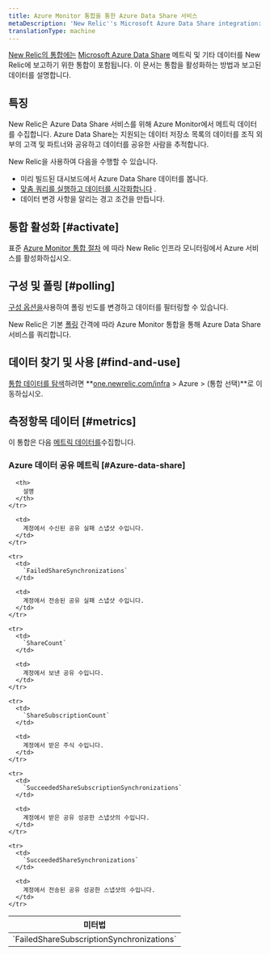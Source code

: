 ```yaml
---
title: Azure Monitor 통합을 통한 Azure Data Share 서비스
metaDescription: 'New Relic''s Microsoft Azure Data Share integration: what data it reports and how to enable it.'
translationType: machine
---
```


[New Relic의 통합에는](/docs/infrastructure/integrations-getting-started/getting-started/introduction-infrastructure-integrations) [Microsoft Azure Data Share](https://azure.microsoft.com/en-us/products/data-share/) 메트릭 및 기타 데이터를 New Relic에 보고하기 위한 통합이 포함됩니다. 이 문서는 통합을 활성화하는 방법과 보고된 데이터를 설명합니다.

## 특징

New Relic은 Azure Data Share 서비스를 위해 Azure Monitor에서 메트릭 데이터를 수집합니다. Azure Data Share는 지원되는 데이터 저장소 목록의 데이터를 조직 외부의 고객 및 파트너와 공유하고 데이터를 공유한 사람을 추적합니다.

New Relic을 사용하여 다음을 수행할 수 있습니다.

* 미리 빌드된 대시보드에서 Azure Data Share 데이터를 봅니다.
* [맞춤 쿼리를 실행하고 데이터를 시각화합니다](/docs/infrastructure/integrations-getting-started/getting-started/use-integration-data-new-relic-insights) .
* 데이터 변경 사항을 알리는 경고 조건을 만듭니다.

## 통합 활성화 [#activate]

표준 [Azure Monitor 통합 절차](/docs/infrastructure/microsoft-azure-integrations/azure-integrations-list/azure-monitor) 에 따라 New Relic 인프라 모니터링에서 Azure 서비스를 활성화하십시오.

## 구성 및 폴링 [#polling]

[구성 옵션을](/docs/infrastructure/microsoft-azure-integrations/azure-integrations-list/azure-monitor/#settings)사용하여 폴링 빈도를 변경하고 데이터를 필터링할 수 있습니다.

New Relic은 기본 [폴링](/docs/infrastructure/microsoft-azure-integrations/azure-integrations-list/azure-monitor/#settings) 간격에 따라 Azure Monitor 통합을 통해 Azure Data Share 서비스를 쿼리합니다.

## 데이터 찾기 및 사용 [#find-and-use]

[통합 데이터를 탐색](/docs/infrastructure/integrations/find-use-infrastructure-integration-data)하려면 **[one.newrelic.com/infra](https://one.newrelic.com/infra) > Azure > (통합 선택)**로 이동하십시오.

## 측정항목 데이터 [#metrics]

이 통합은 다음 [메트릭 데이터를](/docs/infrastructure/integrations-getting-started/getting-started/understand-integration-data-data-types#metric)수집합니다.

### Azure 데이터 공유 메트릭 [#Azure-data-share]

<table>
  <thead>
    <tr>
      <th style={{ width: "300px" }}>
        미터법
      </th>

      <th>
        설명
      </th>
    </tr>
  </thead>

  <tbody>
    <tr>
      <td>
        `FailedShareSubscriptionSynchronizations`
      </td>

      <td>
        계정에서 수신된 공유 실패 스냅샷 수입니다.
      </td>
    </tr>

    <tr>
      <td>
        `FailedShareSynchronizations`
      </td>

      <td>
        계정에서 전송된 공유 실패 스냅샷 수입니다.
      </td>
    </tr>

    <tr>
      <td>
        `ShareCount`
      </td>

      <td>
        계정에서 보낸 공유 수입니다.
      </td>
    </tr>

    <tr>
      <td>
        `ShareSubscriptionCount`
      </td>

      <td>
        계정에서 받은 주식 수입니다.
      </td>
    </tr>

    <tr>
      <td>
        `SucceededShareSubscriptionSynchronizations`
      </td>

      <td>
        계정에서 받은 공유 성공한 스냅샷의 수입니다.
      </td>
    </tr>

    <tr>
      <td>
        `SucceededShareSynchronizations`
      </td>

      <td>
        계정에서 전송된 공유 성공한 스냅샷의 수입니다.
      </td>
    </tr>
  </tbody>
</table>